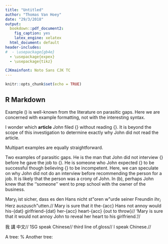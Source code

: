 ```yaml
---
title: "Untitled"
author: "Thomas Van Hoey"
date: "29/3/2018"
output: 
  bookdown::pdf_document2:
    fig_caption: yes
    latex_engine: xelatex
  html_document: default
header-includes:
#  - \usepackage{gb4e}
  - \usepackage{expex}
  - \usepackage{tikz}

CJKmainfont: Noto Sans CJK TC
---
```


```r
knitr::opts_chunk$set(echo = TRUE)
```

## R Markdown


Example (\nextx) is well-known from the literature on parasitic
gaps. Here we are concerned with example formatting, not with the
interesting syntax.

\ex
I wonder which **article** *John* filed {\sl t\/} without reading {\sl e}.
\xe
It is beyond the scope of this investigation to determine exactly why
John did not read the article.

Multipart examples are equally straightforward.

\pex Two examples of parasitic gaps.
\a He is the man that John did not interview {\sl e\/} before
he gave the job to {\sl e}.
\a He is someone who John expected {\sl e\/} to be successful
though believing {\sl e\/} to be incompetent.
\xe
Here, we can speculate on why John did not do an interview before
recommending the person for a job. It is likely that the person
was a crony of John. In (\lastx b), perhaps John knew that
the ‘‘someone’’ went to prep school with the owner of the
business.



\ex
\begingl
\gla Mary$_i$ ist sicher, dass es den Hans nicht st\"oren
w\"urde seiner Freundin ihr$_i$ Herz auszusch\"utten.//
\glb Mary is sure that it the-{\sc acc} Hans not annoy would
his-{\sc dat} girlfriend-{\sc dat} her-{\sc acc} heart-{\sc acc} {out to
throw}//
\glft ‘Mary is sure that it would not annoy John to reveal her
heart to his girlfriend.’//
\endgl
\xe


\ex
\begingl
\gla 我 講 中文//
\glb 1SG speak Chinese//
\glc third line of.gloss//
\glft I speak Chinese.//
\endgl
\xe

\begin{tikzpicture}[parent anchor=south,
align=center, level distance=2em,
anchor=north, sibling distance=4em,
child anchor=north]
\node (top) {XP}
child {node {X}}
child {node {YP}
child {node {Y}}
child {node {ZP}}};
\end{tikzpicture}



A tree:
\begin{tikzpicture}[every node/.style={draw}, baseline=(top.base),
level distance=2em, sibling distance=4em, align=center,
parent anchor=south, child anchor=north, anchor=north]
\node (top) {XP}
child {node {X}}
child {node {YP}
child {node {AP}}
child {node {Y}}
child {node {ZP\\\footnotesize{}[anchor=north]}}};
\end{tikzpicture}
%
Another tree:
\begin{tikzpicture}[every node/.style={draw}, baseline=(top.base),
level distance=2em, sibling distance=4em, align=center,
parent anchor=south, child anchor=north, anchor=center] % ← look here
\node (top) {XP}
child {node {X}}
child {node {YP}
child {node {Y}}
child {node {ZP\\\footnotesize{}[anchor=center]}}};
\end{tikzpicture}
